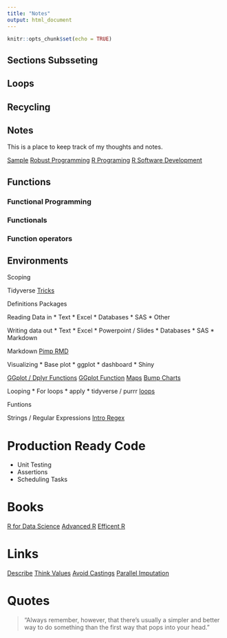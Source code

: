 ```yaml
---
title: "Notes"
output: html_document
---
```


```r
knitr::opts_chunk$set(echo = TRUE)
```

## Sections Subsseting

## Loops

## Recycling

## Notes

This is a place to keep track of my thoughts and notes.

[Sample](https://privefl.github.io/advr38book/introduction.html#prerequisites)
[Robust Programming](https://github.com/lgatto/2016-02-25-adv-programming-EMBL)
[R Programing](https://bookdown.org/rdpeng/rprogdatascience/)
[R Software Development](https://bookdown.org/rdpeng/RProgDA/)


## Functions


### Functional Programming

### Functionals

### Function operators

## Environments

Scoping



Tidyverse
[Tricks](http://www.brodrigues.co/blog/2017-06-19-dplyr-0-70-tutorial/)

Definitions
Packages 

Reading Data in
*    Text
*    Excel
*    Databases
*    SAS
*    Other

Writing data out
*   Text
*   Excel
*   Powerpoint / Slides
*   Databases
*   SAS
*   Markdown

Markdown
[Pimp RMD](https://www.r-bloggers.com/performance-avoid-coercing-indices-to-doubles/)

Visualizing
*   Base plot
*   ggplot
*   dashboard
*   Shiny 

[GGplot / Dplyr Functions](https://www.r-bloggers.com/writing-functions-for-dplyr-and-ggplot2-april-2-2018/)
[GGplot Function](https://www.r-bloggers.com/writing-better-r-functions-part-three-april-13-2018/)
[Maps](https://moderndata.plot.ly/visualizing-geo-spatial-data-with-sf-and-plotly/)
[Bump Charts](https://dominikkoch.github.io/Bump-Chart/)


Looping
*    For loops
*    apply
*    tidyverse / purrr
[loops](https://www.r-exercises.com/2018/03/30/loops-in-r-exercises/)

Funtions

Strings / Regular Expressions
[Intro Regex](https://blog.jumpingrivers.com/posts/2018/top_regular_expressions_r_stringr/)



# Production Ready Code

*    Unit Testing
*    Assertions
*    Scheduling Tasks


# Books
[R for Data Science](http://r4ds.had.co.nz)
[Advanced R](http://adv-r.had.co.nz/Vocabulary.html)
[Efficent R](https://bookdown.org/csgillespie/efficientR/)


# Links
[Describe](http://www.brodrigues.co/blog/2018-04-10-brotools_describe/)
[Think Values](http://www.win-vector.com/blog/2018/04/r-tip-think-in-terms-of-values/)
[Avoid Castings](https://www.r-bloggers.com/performance-avoid-coercing-indices-to-doubles/)
[Parallel Imputation](https://www.r-bloggers.com/imputing-missing-values-in-parallel-using-furrr/)

# Quotes
 
> "Always remember, however, that there’s usually a simpler and better way to do something than the first way that pops into your head."

